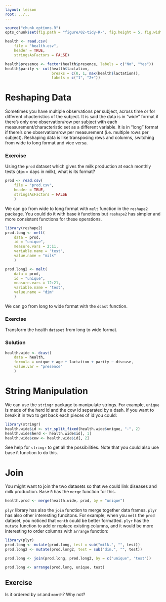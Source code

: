 ```yaml
---
layout: lesson
root: ../..
---
```


```r
source("chunk_options.R")
opts_chunk$set(fig.path = "figure/02-tidy-R-", fig.height = 5, fig.width = 10)
```

```r
health <- read.csv(
    file = "health.csv",
    header = TRUE,
    stringsAsFactors = FALSE)

health$presence <- factor(health$presence, labels = c("No", "Yes"))
health$parity <- cut(health$lactation,
                     breaks = c(0, 1, max(health$lactation)),
                     labels = c("1", "2+"))
```

# Reshaping Data

Sometimes you have multiple observations per subject, across time or for
different chacteristics of the subject. It is said the data is in "wide" format
if there's only one observation/row per subject with each
measurement/characteristic set as a different variable. It is in "long" format
if there's one observation/row per measurement (i.e. multiple rows per
subject). Reshaping data is like transposing rows and columns, switching from
wide to long format and vice versa.

### Exercise

Using the `prod` dataset which gives the milk production at each monthly tests
(`dim` = days in milk), what is its format?

```r
prod <- read.csv(
    file = "prod.csv",
    header = TRUE,
    stringsAsFactors = FALSE
    )
```

We can go from wide to long format with `melt` function in the
`reshape2` package. You could do it with base `R` functions but `reshape2` has
simpler and more consistent functions for these operations.

```r
library(reshape2)
prod.long <- melt(
    data = prod,
    id = "unique",
    measure.vars = 2:11,
    variable.name = "test",
    value.name = "milk"
    )

prod.long2 <- melt(
    data = prod,
    id = "unique",
    measure.vars = 12:21,
    variable.name = "test",
    value.name = "dim"
    )
```

We can go from long to wide format with the `dcast` function.

### Exercise

Transform the health `dataset` from long to wide format.

### Solution

```r
health.wide <- dcast(
    data = health,
    formula = unique + age + lactation + parity ~ disease,
    value.var = "presence"
    )
```

# String Manipulation

We can use the `stringr` package to manipulate strings. For example, `unique` is
made of the herd id and the cow id separated by a dash. If you want to break it
in two to get back each pieces of id you could:

```r
library(stringr)
health.wide$id <- str_split_fixed(health.wide$unique, "-", 2)
health.wide$herd <- health.wide$id[, 1]
health.wide$cow <- health.wide$id[, 2]
```

See help for `stringr` to get all the possibilities. Note that you could also
use base `R` function to do this.


# Join

You might want to join the two datasets so that we could link diseases and milk
production. Base `R` has the `merge` function for this.

```r
health.prod <- merge(health.wide, prod, by = "unique")
```

`plyr` library has also the `join` function to merge together data
frames. `plyr` has also other interesting funcitons. For example, when you
`melt` the `prod` dataset, you noticed that `month` could be better
formatted. `plyr` has the `mutate` function to add or replace existing columns,
and it would be more interesting to order columns with `arrange` function:

```r
library(plyr)
prod.long <- mutate(prod.long, test = sub("milk.", "", test))
prod.long2 <- mutate(prod.long2, test = sub("dim.", "", test))

prod.long <- join(prod.long, prod.long2, by = c("unique", "test"))

prod.long <- arrange(prod.long, unique, test)
```

## Exercise

Is it ordered by `id` and `month`? Why not?

